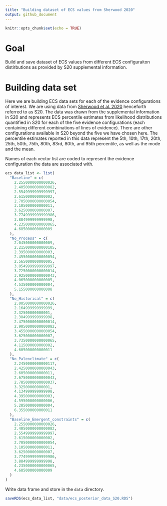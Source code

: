 ```yaml
---
title: "Building dataset of ECS values from Sherwood 2020"
output: github_document
---
```


```r
knitr::opts_chunk$set(echo = TRUE)
```

# Goal 

Build and save dataset of ECS values from different ECS configuraiton distirbutions as provided by S20 supplemental information.

# Building data set

Here we are building ECS data sets for each of the evidence configurations of interest. We are using data from [Sherwood et al. 2020](https://agupubs.onlinelibrary.wiley.com/doi/full/10.1029/2019RG000678) henceforth referred to as S20. The data was drawn from the supplemental information in S20 and represents ECS percentile estimates from likelihood distributions quantified in S20 for each of the five evidence configurations (each containing different combinations of lines of evidence). There are other configurations available in S20 beyond the five we have chosen here. The percentile estimates reported in this data represent the 5th, 10th, 17th, 20th, 25th, 50th, 75th, 80th, 83rd, 80th, and 95th percentile, as well as the mode and the mean. 

Names of each vector list are coded to represent the evidence configuration the data are associated with.

```r
ecs_data_list <- list(
  "Baseline" = c(
    2.2550000000000026,
    2.4050000000000082,
    2.5549999999999997,
    2.615000000000002,
    2.7050000000000054,
    3.105000000000011,
    3.625000000000007,
    3.7749999999999986,
    3.884999999999998,
    4.2350000000000065,
    4.685000000000009
  ),
  "No_Process" = c(
    2.045000000000009,
    2.2150000000000105,
    2.395000000000003,
    2.4550000000000054,
    2.565000000000005,
    3.0549999999999997,
    3.7250000000000014,
    3.9250000000000043,
    4.065000000000005,
    4.535000000000004,
    5.155000000000008
  ),
  "No_Historical" = c(
    2.0050000000000026,
    2.164999999999999,
    2.32500000000001,
    2.384999999999998,
    2.4750000000000014,
    2.9050000000000082,
    3.4550000000000054,
    3.625000000000007,
    3.7350000000000065,
    4.115000000000002,
    4.605000000000011
  ),
  "No_Paleoclimate" = c(
    2.2450000000000117,
    2.4250000000000043,
    2.605000000000011,
    2.6750000000000043,
    2.7850000000000037,
    3.32500000000001,
    4.134999999999998,
    4.395000000000003,
    4.595000000000006,
    5.285000000000004,
    6.355000000000011 
  ),
  "Baseline_Emergent_constraints" = c(
    2.2550000000000026,
    2.4050000000000082,
    2.5549999999999997,
    2.615000000000002,
    2.7050000000000054,
    3.105000000000011,
    3.625000000000007,
    3.7749999999999986,
    3.884999999999998,
    4.2350000000000065,
    4.685000000000009
  )
)
```

Write data frame and store in the `data` directory.

```r
saveRDS(ecs_data_list, "data/ecs_posterior_data_S20.RDS")
```
